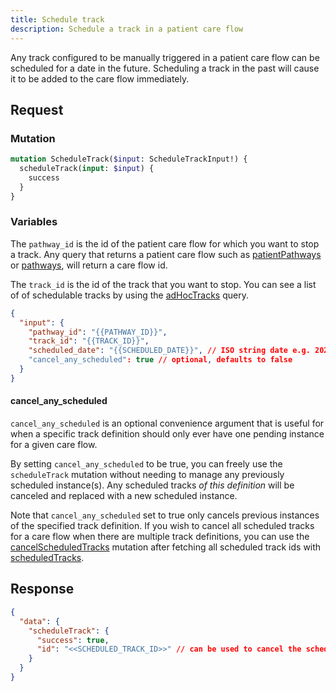```yaml
---
title: Schedule track
description: Schedule a track in a patient care flow
---
```


Any track configured to be manually triggered in a patient care flow can be scheduled for a date in the future. Scheduling a track in the past will cause it to be added to the care flow immediately.

## Request

### Mutation

```graphql
mutation ScheduleTrack($input: ScheduleTrackInput!) {
  scheduleTrack(input: $input) {
    success
  }
}
```

### Variables

The `pathway_id` is the id of the patient care flow for which you want to stop a track. Any query that returns a patient care flow such as [patientPathways](/awell-orchestration/api-reference/queries/get-patient-pathways) or [pathways](/awell-orchestration/api-reference/queries/get-pathways), will return a care flow id.

The `track_id` is the id of the track that you want to stop. You can see a list of of schedulable tracks by using the [adHocTracks](/awell-orchestration/api-reference/queries/get-ad-hoc-tracks) query.

```json
{
  "input": {
    "pathway_id": "{{PATHWAY_ID}}",
    "track_id": "{{TRACK_ID}}",
    "scheduled_date": "{{SCHEDULED_DATE}}", // ISO string date e.g. 2020-01-01T00:00:00.000Z
    "cancel_any_scheduled": true // optional, defaults to false
  }
}
```

#### cancel_any_scheduled

`cancel_any_scheduled` is an optional convenience argument that is useful for when a specific track definition should only ever have one pending instance for a given care flow.

By setting `cancel_any_scheduled` to be true, you can freely use the `scheduleTrack` mutation without needing to manage any previously scheduled instance(s). Any scheduled tracks _of this definition_ will be canceled and replaced with a new scheduled instance.

Note that `cancel_any_scheduled` set to true only cancels previous instances of the specified track definition. If you wish to cancel all scheduled tracks for a care flow when there are multiple track definitions, you can use the [cancelScheduledTracks](/awell-orchestration/api-reference/mutations/cancel-scheduled-tracks) mutation after fetching all scheduled track ids with [scheduledTracks](/awell-orchestration/api-reference/queries/get-scheduled-tracks).

## Response

```json
{
  "data": {
    "scheduleTrack": {
      "success": true,
      "id": "<<SCHEDULED_TRACK_ID>>" // can be used to cancel the scheduled track
    }
  }
}
```
